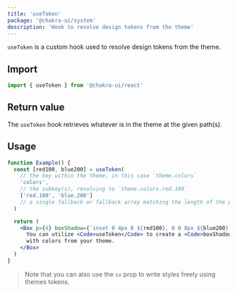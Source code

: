 ```yaml
---
title: 'useToken'
package: '@chakra-ui/system'
description: 'Hook to resolve design tokens from the theme'
---
```


`useToken` is a custom hook used to resolve design tokens from the theme.

## Import

```js
import { useToken } from '@chakra-ui/react'
```

## Return value

The `useToken` hook retrieves whatever is in the theme at the given path(s).

## Usage

```jsx
function Example() {
  const [red100, blue200] = useToken(
    // the key within the theme, in this case `theme.colors`
    'colors',
    // the subkey(s), resolving to `theme.colors.red.100`
    ['red.100', 'blue.200']
    // a single fallback or fallback array matching the length of the previous arg
  )

  return (
    <Box p={4} boxShadow={`inset 0 4px 0 ${red100}, 0 0 8px ${blue200}`}>
      You can utilize <Code>useToken</Code> to create a <Code>boxShadow</Code>{' '}
      with colors from your theme.
    </Box>
  )
}
```

> Note that you can also use the `sx` prop to write styles freely using themes
> tokens.

